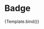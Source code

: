 

<Meta title="Components/TextBanner" component={TextBanner} />

# Badge

<Canvas>
  <Story
    name="First"
    args={{
      layout: "left",
      heading: "Pomóż nam pomagać",
      subtitle: "FUNDACJA STERCZĄCE USZY",
      description:
        "Nasi podopieczni czekają na Twoją pomoc. Nowy dom, wsparcie finansowe, spacery, pełna miska, opieka lekarza to tylko niektóre formy wsparcia. Jeżeli chcesz czynić dobro sprawdz, co możesz zrobić.",
    }}
  >
    {Template.bind()}
  </Story>
</Canvas>

<ArgsTable />

